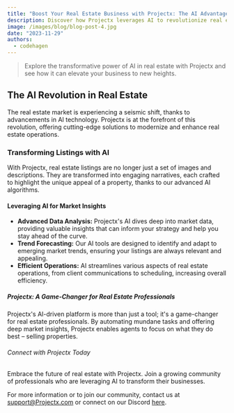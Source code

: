 ```yaml
---
title: "Boost Your Real Estate Business with Projectx: The AI Advantage"
description: Discover how Projectx leverages AI to revolutionize real estate, offering unparalleled efficiency and market insights.
image: /images/blog/blog-post-4.jpg
date: "2023-11-29"
authors:
  - codehagen
---
```


> Explore the transformative power of AI in real estate with Projectx and see
> how it can elevate your business to new heights.

## The AI Revolution in Real Estate

The real estate market is experiencing a seismic shift, thanks to advancements in AI technology. Projectx is at the forefront of this revolution, offering cutting-edge solutions to modernize and enhance real estate operations.

### Transforming Listings with AI

With Projectx, real estate listings are no longer just a set of images and descriptions. They are transformed into engaging narratives, each crafted to highlight the unique appeal of a property, thanks to our advanced AI algorithms.

#### Leveraging AI for Market Insights

- **Advanced Data Analysis:** Projectx's AI dives deep into market data, providing valuable insights that can inform your strategy and help you stay ahead of the curve.
- **Trend Forecasting:** Our AI tools are designed to identify and adapt to emerging market trends, ensuring your listings are always relevant and appealing.
- **Efficient Operations:** AI streamlines various aspects of real estate operations, from client communications to scheduling, increasing overall efficiency.

##### Projectx: A Game-Changer for Real Estate Professionals

Projectx's AI-driven platform is more than just a tool; it's a game-changer for real estate professionals. By automating mundane tasks and offering deep market insights, Projectx enables agents to focus on what they do best – selling properties.

###### Connect with Projectx Today

Embrace the future of real estate with Projectx. Join a growing community of professionals who are leveraging AI to transform their businesses.

For more information or to join our community, contact us at [support@Projectx.com](mailto:support@Projectx.com) or connect on our Discord [here](https://discord.gg/wadg6fNX).
